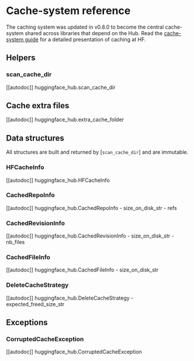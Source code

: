 # Cache-system reference

The caching system was updated in v0.8.0 to become the central cache-system shared
across libraries that depend on the Hub. Read the [cache-system guide](../how-to-cache)
for a detailed presentation of caching at HF.

## Helpers

### scan_cache_dir

[[autodoc]] huggingface_hub.scan_cache_dir

## Cache extra files

[[autodoc]] huggingface_hub.extra_cache_folder

## Data structures

All structures are built and returned by [`scan_cache_dir`] and are immutable.

### HFCacheInfo

[[autodoc]] huggingface_hub.HFCacheInfo

### CachedRepoInfo

[[autodoc]] huggingface_hub.CachedRepoInfo
    - size_on_disk_str
    - refs

### CachedRevisionInfo

[[autodoc]] huggingface_hub.CachedRevisionInfo
    - size_on_disk_str
    - nb_files

### CachedFileInfo

[[autodoc]] huggingface_hub.CachedFileInfo
    - size_on_disk_str

### DeleteCacheStrategy

[[autodoc]] huggingface_hub.DeleteCacheStrategy
    - expected_freed_size_str

## Exceptions

### CorruptedCacheException

[[autodoc]] huggingface_hub.CorruptedCacheException